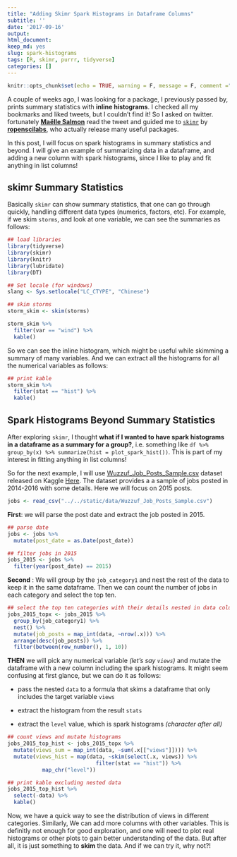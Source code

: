 ```yaml
---
title: "Adding Skimr Spark Histograms in Dataframe Columns"
subtitle: ''
date: '2017-09-16'
output:
html_document:
keep_md: yes
slug: spark-histograms
tags: [R, skimr, purrr, tidyverse]
categories: []
---
```


```r
knitr::opts_chunk$set(echo = TRUE, warning = F, message = F, comment ="")
```

A couple of weeks ago, I was looking for a package, I previously passed by, prints summary statistics with **inline histograms**. I checked all my bookmarks and liked tweets, but I couldn't find it! So I asked on twitter. fortunately **[Maëlle Salmon](https://twitter.com/ma_salmon)** read the tweet and guided me to [`skimr`](https://github.com/ropenscilabs/skimr) by **[ropenscilabs](https://github.com/ropenscilabs)**, who actually release many useful packages.

In this post, I will focus on spark histograms in summary statistics and beyond. I will give an example of summarizing data in a dataframe, and adding a new column with spark histograms, since I like to play and fit anything in list columns!


## skimr Summary Statistics

Basically `skimr` can show summary statistics, that one can go through quickly, handling different data types (numerics, factors, etc). For example, if we skim `storms`, and look at one variable,  we can see the summaries as follows:

```r
## load libraries
library(tidyverse)
library(skimr)
library(knitr)
library(lubridate)
library(DT)

## Set locale (for windows)
slang <- Sys.setlocale("LC_CTYPE", "Chinese")
```

```r
## skim storms
storm_skim <- skim(storms)

storm_skim %>% 
  filter(var == "wind") %>% 
  kable()
```

So we can see the inline histogram, which might be useful while skimming a summary of many variables. And we can extract all the histograms for all the numerical variables as follows:

```r
## print kable
storm_skim %>% 
  filter(stat == "hist") %>% 
  kable()
```



## Spark Histograms Beyond Summary Statistics 

After exploring `skimr`, I thought **what if I wanted to have spark histograms in a dataframe as a summary for a group?**, i.e. something like ` df %>% group_by(x) %>% summarize(hist = plot_spark_hist())`. This is part of my interest in fitting anything in list columns!

So for the next example, I will use [Wuzzuf_Job_Posts_Sample.csv](https://www.kaggle.com/WUZZUF/wuzzuf-job-posts/downloads/Wuzzuf_Job_Posts_Sample.csv) dataset released on Kaggle [Here](https://www.kaggle.com/WUZZUF/wuzzuf-job-posts). The dataset provides a a sample of jobs posted in 2014-2016 with some details. Here we will focus on 2015 posts.


```r
jobs <- read_csv("../../static/data/Wuzzuf_Job_Posts_Sample.csv")
```

**First**: we will parse the post date and extract the job posted in 2015.

```r
## parse date
jobs <- jobs %>% 
  mutate(post_date = as.Date(post_date)) 

## filter jobs in 2015
jobs_2015 <- jobs %>% 
  filter(year(post_date) == 2015) 
```

**Second** : We will group by the `job_category1` and nest the rest of the data to keep it in the same dataframe. Then we can count the number of jobs in each category and select the top ten.

```r
## select the top ten categories with their details nested in data column
jobs_2015_topx <- jobs_2015 %>% 
  group_by(job_category1) %>% 
  nest() %>% 
  mutate(job_posts = map_int(data, ~nrow(.x))) %>% 
  arrange(desc(job_posts)) %>% 
  filter(between(row_number(), 1, 10))
```

**THEN** we will pick any numerical variable *(let's say `views`)* and mutate the dataframe with a new column including the spark histograms. It might seem confusing at first glance, but we can do it as follows:

- pass the nested `data` to a formula that skims a dataframe that only includes the target variable `views`

- extract the histogram from the result `stats`

- extract the `level` value, which is spark histograms *(character after all)*

```r
## count views and mutate histograms
jobs_2015_top_hist <- jobs_2015_topx %>% 
  mutate(views_sum = map_int(data, ~sum(.x[["views"]]))) %>% 
  mutate(views_hist = map(data, ~skim(select(.x, views)) %>% 
                            filter(stat == "hist")) %>% 
           map_chr("level")) 

## print kable excluding nested data
jobs_2015_top_hist %>% 
  select(-data) %>% 
  kable()
```


Now, we have a quick way to see the distribution of views in different categories. Similarly, We can add more columns with other variables. This is definitly not enough for good exploration, and one will need to plot real histograms or other plots to gain better understanding of the data. But after all, it is just something to **skim** the data. And if we can try it, why not?!
